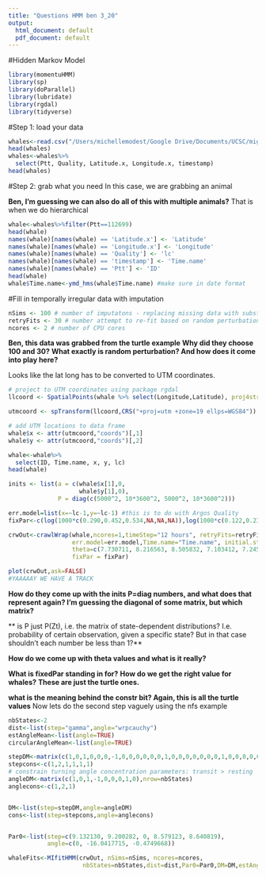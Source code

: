 ```yaml
---
title: "Questions HMM ben 3_20"
output:
  html_document: default
  pdf_document: default
---
```


#Hidden Markov Model

```r
library(momentuHMM)
library(sp)
library(doParallel)
library(lubridate)
library(rgdal)
library(tidyverse)
```


#Step 1: load your data
```r
whales<-read.csv("/Users/michellemodest/Google Drive/Documents/UCSC/migration/data compilations/all_animals/65filternodup.csv")
head(whales)
whales<-whales%>%
  select(Ptt, Quality, Latitude.x, Longitude.x, timestamp)
head(whales)
```

#Step 2: grab what you need 
In this case, we are grabbing an animal

**Ben, I'm guessing we can also do all of this with multiple animals?** That is when we do hierarchical

```r
whale<-whales%>%filter(Ptt==112699)
head(whale)
names(whale)[names(whale) == 'Latitude.x'] <- 'Latitude'
names(whale)[names(whale) == 'Longitude.x'] <- 'Longitude'
names(whale)[names(whale) == 'Quality'] <- 'lc'
names(whale)[names(whale) == 'timestamp'] <- 'Time.name'
names(whale)[names(whale) == 'Ptt'] <- 'ID'
head(whale)
whale$Time.name<-ymd_hms(whale$Time.name) #make sure in date format
```

#Fill in temporally irregular data with imputation
```r
nSims <- 100 # number of imputatons - replacing missing data with substituted values
retryFits <- 30 # number attempt to re-fit based on random perturbation
ncores <- 2 # number of CPU cores
```
**Ben, this data was grabbed from the turtle example**
**Why did they choose 100 and 30?**
**What exactly is random perturbation? And how does it come into play here?**

Looks like the lat long has to be converted to UTM coordinates. 
```r

# project to UTM coordinates using package rgdal 
llcoord <- SpatialPoints(whale %>% select(Longitude,Latitude), proj4string=CRS("+proj=longlat +datum=WGS84")) 

utmcoord <- spTransform(llcoord,CRS("+proj=utm +zone=19 ellps=WGS84"))

# add UTM locations to data frame 
whale$x <- attr(utmcoord,"coords")[,1] 
whale$y <- attr(utmcoord,"coords")[,2]

whale<-whale%>%
  select(ID, Time.name, x, y, lc)
head(whale)
```

```r
inits <- list(a = c(whale$x[1],0,
                    whale$y[1],0), 
              P = diag(c(5000^2, 10*3600^2, 5000^2, 10*3600^2)))

err.model=list(x=~lc-1,y=~lc-1) #this is to do with Argos Quality
fixPar<-c(log(1000*c(0.290,0.452,0.534,NA,NA,NA)),log(1000*c(0.122,0.239,0.301,NA,NA,NA)),NA,NA) #why do there have to be 14 of these?

crwOut<-crawlWrap(whale,ncores=1,timeStep="12 hours", retryFits=retryFits,
                  err.model=err.model,Time.name="Time.name", initial.state=inits,
                  theta=c(7.730711, 8.216563, 8.505832, 7.103412, 7.245771, 7.935648, 5.371427, -10.677923),#theta - the number of transitions - so 4X2
                  fixPar = fixPar) 

plot(crwOut,ask=FALSE)
#YAAAAAY WE HAVE A TRACK

```
**How do they come up with the inits P=diag numbers, and what does that represent again? I'm guessing the diagonal of some matrix, but which matrix?**

** is P just P(Zt), i.e. the matrix of state-dependent distributions? I.e. probability of certain observation, given a specific state? But in that case shouldn't each number be less than 1?**

**How do we come up with theta values and what is it really?**

**What is fixedPar standing in for?** **How do we get the right value for whales?** **These are just the turtle ones. **

**what is the meaning behind the constr bit? Again, this is all the turtle values**
Now lets do the second step vaguely using the nfs example
```r
nbStates<-2
dist<-list(step="gamma",angle="wrpcauchy")
estAngleMean<-list(angle=TRUE)
circularAngleMean<-list(angle=TRUE)

stepDM<-matrix(c(1,0,1,0,0,0,-1,0,0,0,0,0,0,1,0,0,0,0,0,0,0,1,0,0,0,0,0,0,1,0,0,0,0,0,0,1),nrow=2*nbStates)
stepcons<-c(1,2,1,1,1,1)
# constrain turning angle concentration parameters: transit > resting
angleDM<-matrix(c(1,0,1,-1,0,0,0,1,0),nrow=nbStates)
anglecons<-c(1,2,1)


DM<-list(step=stepDM,angle=angleDM)
cons<-list(step=stepcons,angle=anglecons)


Par0<-list(step=c(9.132130, 9.200282, 0, 8.579123, 8.640819),
           angle=c(0, -16.0417715, -0.4749668))

whaleFits<-MIfitHMM(crwOut, nSims=nSims, ncores=ncores,
                     nbStates=nbStates,dist=dist,Par0=Par0,DM=DM,estAngleMean = list(angle = FALSE),retryFits=retryFits)


```







